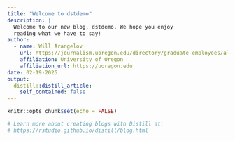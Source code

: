 ```yaml
---
title: "Welcome to dstdemo"
description: |
  Welcome to our new blog, dstdemo. We hope you enjoy 
  reading what we have to say!
author:
  - name: Will Arangelov 
    url: https://journalism.uoregon.edu/directory/graduate-employees/all/willaran
    affiliation: University of Oregon
    affiliation_url: https://uoregon.edu
date: 02-19-2025
output:
  distill::distill_article:
    self_contained: false
---
```


```r
knitr::opts_chunk$set(echo = FALSE)

# Learn more about creating blogs with Distill at:
# https://rstudio.github.io/distill/blog.html

```



